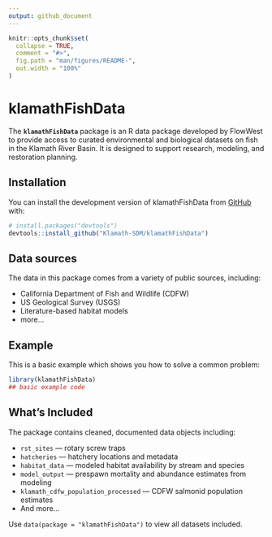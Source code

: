 ```yaml
---
output: github_document
---
```


<!-- README.md is generated from README.Rmd. Please edit that file -->

```r
knitr::opts_chunk$set(
  collapse = TRUE,
  comment = "#>",
  fig.path = "man/figures/README-",
  out.width = "100%"
)
```

# klamathFishData

<!-- badges: start -->
<!-- badges: end -->

The **`klamathFishData`**  package is an R data package developed by FlowWest to provide access to curated environmental and biological datasets on fish in the Klamath River Basin. It is designed to support research, modeling, and restoration planning.

## Installation

You can install the development version of klamathFishData from [GitHub](https://github.com/Klamath-SDM/klamathFishData/tree/main) with:

``` r
# install.packages("devtools")
devtools::install_github("Klamath-SDM/klamathFishData")
```
## Data sources

The data in this package comes from a variety of public sources, including:

  - California Department of Fish and Wildlife (CDFW)
  - US Geological Survey (USGS)
  - Literature-based habitat models
  - more...
  

## Example

This is a basic example which shows you how to solve a common problem:

```r
library(klamathFishData)
## basic example code
```

## What's Included

The package contains cleaned, documented data objects including:

- `rst_sites` —   rotary screw traps
- `hatcheries` — hatchery locations and metadata  
- `habitat_data` — modeled habitat availability by stream and species  
- `model_output` — prespawn mortality and abundance estimates from modeling  
- `klamath_cdfw_population_processed` — CDFW salmonid population estimates  
- And more...
 
Use `data(package = "klamathFishData")` to view all datasets included.

